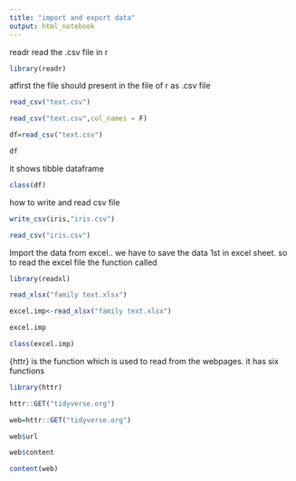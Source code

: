 ```yaml
---
title: "import and export data"
output: html_notebook
---
```

readr read the .csv file in r
```r
library(readr)
```
atfirst the file should present in the file of r as .csv file
```r
read_csv("text.csv")
```

```r
read_csv("text.csv",col_names = F)
```

```r
df=read_csv("text.csv")
```
```r
df
```
it shows tibble dataframe
```r
class(df)
```
how to write and read csv file 

```r
write_csv(iris,"iris.csv")
```

```r
read_csv("iris.csv")
```
Import the data from excel..
we have to save the data 1st in excel sheet.
so to read the excel file the function called

```r
library(readxl)
```

```r
read_xlsx("family text.xlsx")
```

```r
excel.imp<-read_xlsx("family text.xlsx")
```

```r
excel.imp

```
```r
class(excel.imp)
```
{httr} is the function which is used to read from the webpages.
it has six functions
```r
library(httr)
```

```r
httr::GET("tidyverse.org")
```


```r
web=httr::GET("tidyverse.org")
```

```r
web$url
```
```r
web$content
```

```r
content(web)
```


